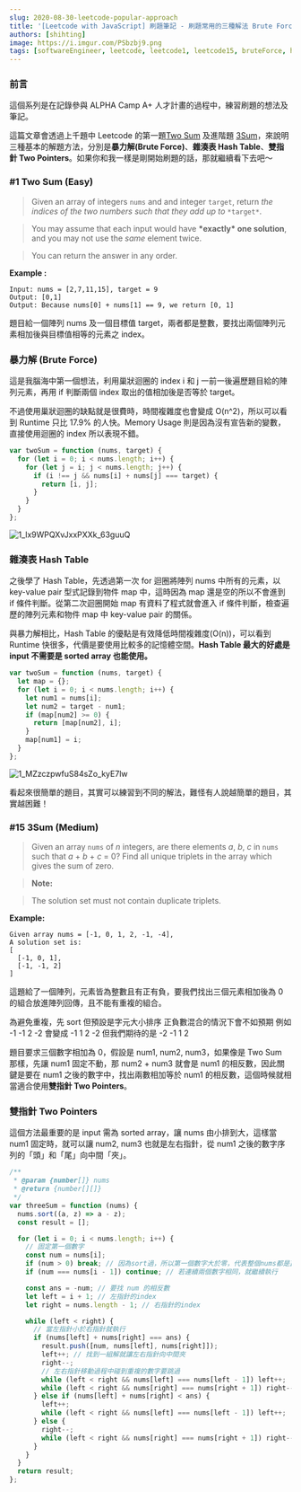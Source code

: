 ```yaml
---
slug: 2020-08-30-leetcode-popular-approach
title: '[Leetcode with JavaScript] 刷題筆記 - 刷題常用的三種解法 Brute Force, Hash Map, Two Pointers'
authors: [shihting]
image: https://i.imgur.com/PSbzbj9.png
tags: [softwareEngineer, leetcode, leetcode1, leetcode15, bruteForce, hashMap, twoPointers]
---
```


<MDXImg
  src="https://i.imgur.com/PSbzbj9.png"
  source="https://www.toptal.com/javascript/comprehensive-guide-javascript-design-patterns"
/>

### 前言

這個系列是在記錄參與 ALPHA Camp A+ 人才計畫的過程中，練習刷題的想法及筆記。

這篇文章會透過上千題中 Leetcode 的第一題[Two Sum](https://leetcode.com/problems/two-sum/) 及進階題 [3Sum](https://leetcode.com/problems/3sum/)，來說明三種基本的解題方法，分別是**暴力解(Brute Force)**、**雜湊表 Hash Table**、**雙指針 Two Pointers**。如果你和我一樣是剛開始刷題的話，那就繼續看下去吧～

<!--truncate-->

### #1 Two Sum (Easy)

> Given an array of integers `nums` and and integer `target`, return _the indices of the two numbers such that they add up to_ `*target*`.

> You may assume that each input would have **\*exactly\* one solution**, and you may not use the _same_ element twice.

> You can return the answer in any order.

**Example :**

```
Input: nums = [2,7,11,15], target = 9
Output: [0,1]
Output: Because nums[0] + nums[1] == 9, we return [0, 1]
```

題目給一個陣列 nums 及一個目標值 target，兩者都是整數，要找出兩個陣列元素相加後與目標值相等的元素之 index。

### 暴力解 (Brute Force)

這是我腦海中第一個想法，利用巢狀迴圈的 index i 和 j 一前一後遍歷題目給的陣列元素，再用 if 判斷兩個 index 取出的值相加後是否等於 target。

不過使用巢狀迴圈的缺點就是很費時，時間複雜度也會變成 O(n^2)，所以可以看到 Runtime 只比 17.9% 的人快。Memory Usage 則是因為沒有宣告新的變數，直接使用迴圈的 index 所以表現不錯。

```javascript
var twoSum = function (nums, target) {
  for (let i = 0; i < nums.length; i++) {
    for (let j = i; j < nums.length; j++) {
      if (i !== j && nums[i] + nums[j] === target) {
        return [i, j];
      }
    }
  }
};
```

![1_lx9WPQXvJxxPXXk_63guuQ](https://i.imgur.com/nefsG58.jpg)

### 雜湊表 Hash Table

之後學了 Hash Table，先透過第一次 for 迴圈將陣列 nums 中所有的元素，以 key-value pair 型式記錄到物件 map 中，這時因為 map 還是空的所以不會進到 if 條件判斷。從第二次迴圈開始 map 有資料了程式就會進入 if 條件判斷，檢查遍歷的陣列元素和物件 map 中 key-value pair 的關係。

與暴力解相比，Hash Table 的優點是有效降低時間複雜度(O(n))，可以看到 Runtime 快很多，代價是要使用比較多的記憶體空間。**Hash Table 最大的好處是 input 不需要是 sorted array 也能使用。**

```javascript
var twoSum = function (nums, target) {
  let map = {};
  for (let i = 0; i < nums.length; i++) {
    let num1 = nums[i];
    let num2 = target - num1;
    if (map[num2] >= 0) {
      return [map[num2], i];
    }
    map[num1] = i;
  }
};
```

![1_MZzczpwfuS84sZo_kyE7lw](https://i.imgur.com/E9QzlHy.jpg)

看起來很簡單的題目，其實可以練習到不同的解法，難怪有人說越簡單的題目，其實越困難！

### #15 3Sum (Medium)

> Given an array `nums` of _n_ integers, are there elements _a_, _b_, _c_ in `nums` such that _a_ + _b_ + _c_ = 0? Find all unique triplets in the array which gives the sum of zero.

> **Note:**

> The solution set must not contain duplicate triplets.

**Example:**

```
Given array nums = [-1, 0, 1, 2, -1, -4],
A solution set is:
[
  [-1, 0, 1],
  [-1, -1, 2]
]
```

這題給了一個陣列，元素皆為整數且有正有負，要我們找出三個元素相加後為 0 的組合放進陣列回傳，且不能有重複的組合。

為避免重複，先 sort 但預設是字元大小排序 正負數混合的情況下會不如預期 例如 -1 -1 2 -2 會變成 -1 1 2 -2 但我們期待的是 -2 -1 1 2

題目要求三個數字相加為 0，假設是 num1, num2, num3，如果像是 Two Sum 那樣，先讓 num1 固定不動，那 num2 + num3 就會是 num1 的相反數，因此關鍵是要在 num1 之後的數字中，找出兩數相加等於 num1 的相反數，這個時候就相當適合使用**雙指針 Two Pointers**。

### 雙指針 Two Pointers

這個方法最重要的是 input 需為 sorted array，讓 nums 由小排到大，這樣當 num1 固定時，就可以讓 num2, num3 也就是左右指針，從 num1 之後的數字序列的「頭」和「尾」向中間「夾」。

```javascript
/**
 * @param {number[]} nums
 * @return {number[][]}
 */
var threeSum = function (nums) {
  nums.sort((a, z) => a - z);
  const result = [];

  for (let i = 0; i < nums.length; i++) {
    // 固定第一個數字
    const num = nums[i];
    if (num > 0) break; // 因為sort過，所以第一個數字大於零，代表整個nums都是正整數
    if (num === nums[i - 1]) continue; // 若連續兩個數字相同，就繼續執行

    const ans = -num; // 要找 num 的相反數
    let left = i + 1; // 左指針的index
    let right = nums.length - 1; // 右指針的index

    while (left < right) {
      // 當左指針小於右指針就執行
      if (nums[left] + nums[right] === ans) {
        result.push([num, nums[left], nums[right]]);
        left++; // 找到一組解就讓左右指針向中間夾
        right--;
        // 左右指針移動過程中碰到重複的數字要跳過
        while (left < right && nums[left] === nums[left - 1]) left++;
        while (left < right && nums[right] === nums[right + 1]) right--;
      } else if (nums[left] + nums[right] < ans) {
        left++;
        while (left < right && nums[left] === nums[left - 1]) left++;
      } else {
        right--;
        while (left < right && nums[right] === nums[right + 1]) right--;
      }
    }
  }
  return result;
};
```
